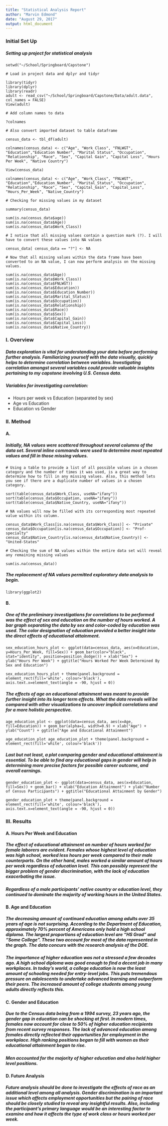 ---
title: "Statistical Analysis Report"
author: "Marvin Edmond"
date: "August 29, 2017"
output: html_document
---

### Initial Set Up
##### Setting up project for statistical analysis

```
setwd("~/School/Springboard/Capstone")

# Load in project data and dplyr and tidyr

library(tidyr)
library(dplyr)
library(readr)
adult <- read_csv("~/School/Springboard/Capstone/Data/adult.data",
col_names = FALSE)
View(adult)

# Add column names to data

?colnames

# Also convert imported dataset to table dataframe

census_data <- tbl_df(adult)

colnames(census_data) <- c("Age", "Work Class", "FNLWGT", "Education","Education Number", "Marital Status", "Occupation", "Relationship", "Race", "Sex", "Capital Gain", "Capital Loss", "Hours Per Week", "Native Country")

View(census_data)

colnames(census_data) <- c("Age", "Work_Class", "FNLWGT", "Education","Education_Number", "Marital_Status", "Occupation", "Relationship", "Race", "Sex", "Capital_Gain", "Capital_Loss", "Hours_Per_Week", "Native_Country")

# Checking for missing values in my dataset

summary(census_data)

sum(is.na(census_data$age))
sum(is.na(census_data$Age))
sum(is.na(census_data$Work_Class))

# I notice that all missing values contain a question mark (?). I will have to convert these values into NA values

census_data[ census_data == "?"] <- NA

# Now that all missing values within the data frame have been converted to an NA value, I can now perform analysis on the missing values.

sum(is.na(census_data$Age))
sum(is.na(census_data$Work_Class))
sum(is.na(census_data$FNLWGT))
sum(is.na(census_data$Education))
sum(is.na(census_data$Education_Number))
sum(is.na(census_data$Marital_Status))
sum(is.na(census_data$Occupation))
sum(is.na(census_data$Relationship))
sum(is.na(census_data$Race))
sum(is.na(census_data$Sex))
sum(is.na(census_data$Capital_Gain))
sum(is.na(census_data$Capital_Loss))
sum(is.na(census_data$Native_Country))
```

### I. Overview
##### Data exploration is vital for understanding your data before performing further analysis. Familiarizing yourself with the data visually, quickly helps to determine correlation between variables. Investigating correlation amongst several variables could provide valuable insights pertaining to my capstone involving U.S. Census data.

##### Variables for investigating correlation:
*	Hours per week vs Education (separated by sex)
*	Age vs Education
*	Education vs Gender

### II. Method
#### A.
##### Initially, NA values were scattered throughout several columns of the data set. Several inline commands were used to determine most repeated values and fill in those missing values.

```
# Using a table to provide a list of all possible values in a chosen category and the number of times it was used, is a great way to determine how to fill in any missing values. Also, this method lets you see if there are a duplicate number of values in a chosen category.

sort(table(census_data$Work_Class, useNA="ifany"))
sort(table(census_data$Occupation, useNA="ifany"))
sort(table(census_data$Native_Country, useNA="ifany"))

# NA values will now be filled with its corresponding most repeated value within its column.

census_data$Work_Class[is.na(census_data$Work_Class)] <- "Private"
census_data$Occupation[is.na(census_data$Occupation)] <- "Prof-specialty"
census_data$Native_Country[is.na(census_data$Native_Country)] <- "United-States"

# Checking the sum of NA values within the entire data set will reveal any remaining missing values

sum(is.na(census_data))
```

##### The replacement of NA values permitted exploratory data analysis to begin.

```
library(ggplot2)
```

#### B.
##### One of the preliminary investigations for correlations to be performed was the effect of sex and education on the number of hours worked. A bar graph separating the data by sex and color-coded by education was used. The color designation of education provided a better insight into the direct effects of educational attainment.

```
sex_education_hours_plot <- ggplot(data=census_data, aes(x=Education, y=Hours_Per_Week, fill=Sex)) + geom_bar(color="black", stat="identity", position=position_dodge()) + xlab("Sex") + ylab("Hours Per Week") + ggtitle("Hours Worked Per Week Determined By Sex and Education")

sex_education_hours_plot + theme(panel.background = element_rect(fill='white', colour='black'), axis.text.x=element_text(angle = -90, hjust = 0))
```

##### The effects of age on educational attainment was meant to provide further insight into its longer term effects. What the data reveals will be compared with other visualizations to uncover implicit correlations and for a more holistic perspective.

```
age_education_plot <- ggplot(data=census_data, aes(x=Age, fill=Education)) + geom_bar(alpha=1, width=0.9) + xlab("Age") + ylab("Count") + ggtitle("Age and Educational Attainment")

age_education_plot age_education_plot + theme(panel.background = element_rect(fill='white', colour='black'))
```

##### Last but not least, a plot comparing gender and educational attainment is essential. To be able to find any educational gaps in gender will help in determining more precise factors for possible career outcome, and overall earnings.

```
gender_education_plot <- ggplot(data=census_data, aes(x=Education, fill=Sex)) + geom_bar() + xlab("Education Attainment") + ylab("Number of Census Participants") + ggtitle("Educational Attainment by Gender")

gender_education_plot + theme(panel.background = element_rect(fill='white', colour='black'), axis.text.x=element_text(angle = -90, hjust = 0))
```

### III. Results
#### A. Hours Per Week and Education
##### The effect of educational attainment on number of hours worked for female laborers are evident. Females whose highest level of education was high school, worked less hours per week compared to their male counterparts. On the other hand, males worked a similar amount of hours per week regardless of education level. This can possibly represent the bigger problem of gender discrimination, with the lack of education exacerbating the issue.
##### Regardless of a male participants' native country or education level, they continued to dominate the majority of working hours in the United States.

#### B. Age and Education
##### The decreasing amount of continued education among adults over 35 years of age is not surprising. According to the Department of Education, approximately 70% percent of Americans only hold a high school diploma. The largest proportions of education level are "HS Grad" and "Some College". These two account for most of the data represented in the graph. The data concurs with the research analysis of the DOE.
##### The importance of higher education was not a stressed a few decades ago. A high school diploma was good enough to find a decent job in many workplaces. In today's world, a college education is now the least amount of schooling needed for entry-level jobs. This puts tremendous pressure on adolescents to undertake advanced learning and outperform their peers. The increased amount of college students among young adults directly reflects this.
#### C. Gender and Education
##### Due to the Census data being from a 1994 survey, 23 years ago, the gender gap in education can be shocking at first. In modern times, females now account for close to 50% of higher education recipients from recent survey responses. The lack of advanced education among females directly reflected their opportunities for employment in the workplace. High ranking positions began to fill with women as their educational attainment began to rise.
##### Men accounted for the majority of higher education and also held higher level positions.
#### D. Future Analysis
##### Future analysis should be done to investigate the effects of race as an additional level among all analysis. Gender discrimination is an important issue which affects employment opportunities but the pairing of race should be closely studied to reveal any insightful results. Also, including the participant's primary language would be an interesting factor to examine and how it affects the type of work class or hours worked per week.



